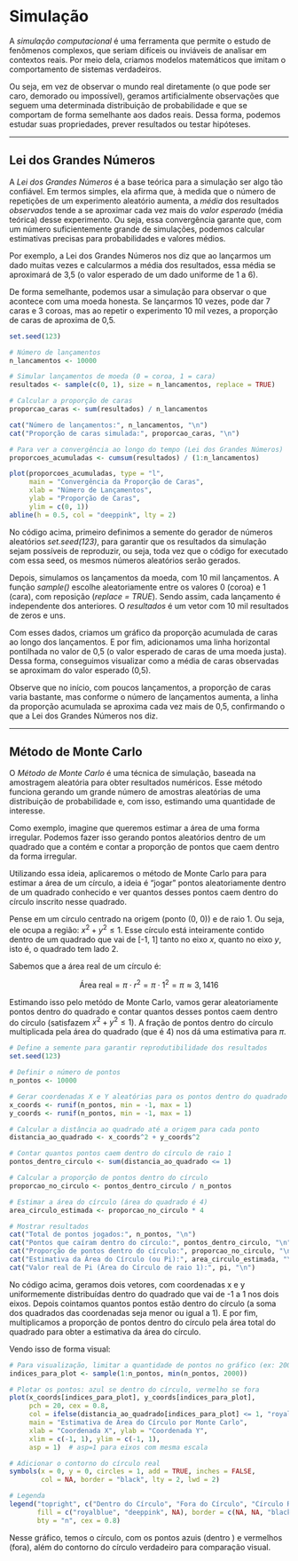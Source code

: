 # Simulação 

A *simulação computacional* é uma ferramenta que permite o estudo de fenômenos complexos, que seriam difíceis ou inviáveis de analisar em contextos reais. Por meio dela, criamos modelos matemáticos que imitam o comportamento de sistemas verdadeiros. 

Ou seja, em vez de observar o mundo real diretamente (o que pode ser caro, demorado ou impossível), geramos artificialmente observações que seguem uma determinada distribuição de probabilidade e que se comportam de forma semelhante aos dados reais. Dessa forma, podemos estudar suas propriedades, prever resultados ou testar hipóteses.

---

## Lei dos Grandes Números

A *Lei dos Grandes Números* é a base teórica para a simulação ser algo tão confiável. Em termos simples, ela afirma que, à medida que o número de repetições de um experimento aleatório aumenta, a *média* dos resultados *observados* tende a se aproximar cada vez mais do *valor esperado* (média teórica) desse experimento. Ou seja, essa convergência garante que, com um número suficientemente grande de simulações, podemos calcular estimativas precisas para probabilidades e valores médios.

Por exemplo, a Lei dos Grandes Números nos diz que ao lançarmos um dado muitas vezes e calcularmos a média dos resultados, essa média se aproximará de 3,5 (o valor esperado de um dado uniforme de 1 a 6).

De forma semelhante, podemos usar a simulação para observar o que acontece com uma moeda honesta. Se lançarmos  10 vezes, pode dar 7 caras e 3 coroas, mas ao repetir o experimento 10 mil vezes, a proporção de caras de aproxima de 0,5. 

```r
set.seed(123)

# Número de lançamentos
n_lancamentos <- 10000

# Simular lançamentos de moeda (0 = coroa, 1 = cara)
resultados <- sample(c(0, 1), size = n_lancamentos, replace = TRUE)

# Calcular a proporção de caras
proporcao_caras <- sum(resultados) / n_lancamentos

cat("Número de lançamentos:", n_lancamentos, "\n")
cat("Proporção de caras simulada:", proporcao_caras, "\n")

# Para ver a convergência ao longo do tempo (Lei dos Grandes Números)
proporcoes_acumuladas <- cumsum(resultados) / (1:n_lancamentos)

plot(proporcoes_acumuladas, type = "l",
     main = "Convergência da Proporção de Caras",
     xlab = "Número de Lançamentos",
     ylab = "Proporção de Caras",
     ylim = c(0, 1))
abline(h = 0.5, col = "deeppink", lty = 2)
```

No código acima, primeiro definimos a semente do gerador de números aleatórios *set.seed(123)*, para garantir que os resultados da simulação sejam possíveis de reproduzir, ou seja, toda vez que o código for executado com essa seed, os mesmos números aleatórios serão gerados.

Depois, simulamos os lançamentos da moeda, com 10 mil lançamentos. A função *sample()* escolhe aleatoriamente entre os valores 0 (coroa) e 1 (cara), com reposição (*replace = TRUE*). Sendo assim, cada lançamento é independente dos anteriores. O *resultados* é um vetor com 10 mil resultados de zeros e uns.

Com esses dados, criamos um gráfico da proporção acumulada de caras ao longo dos lançamentos. E por fim, adicionamos uma linha horizontal pontilhada no valor de 0,5 (o valor esperado de caras de uma moeda justa). Dessa forma, conseguimos visualizar como a média de caras observadas se aproximam do valor esperado (0,5). 

Observe que no início, com poucos lançamentos, a proporção de caras varia bastante, mas conforme o número de lançamentos aumenta, a linha da proporção acumulada se aproxima cada vez mais de 0,5, confirmando o que a Lei dos Grandes Números nos diz.

---

## Método de Monte Carlo

O *Método de Monte Carlo* é uma técnica de simulação, baseada na amostragem aleatória para obter resultados numéricos. Esse método funciona gerando um grande número de amostras aleatórias de uma distribuição de probabilidade e, com isso, estimando uma quantidade de interesse. 

Como exemplo, imagine que queremos estimar a área de uma forma irregular. Podemos fazer isso gerando pontos aleatórios dentro de um quadrado que a contém e contar a proporção de pontos que caem dentro da forma irregular. 

Utilizando essa ideia, aplicaremos o método de Monte Carlo para  para estimar a área de um círculo, a ideia é "jogar" pontos aleatoriamente dentro de um quadrado conhecido e ver quantos desses pontos caem dentro do círculo inscrito nesse quadrado.

Pense em um círculo centrado na origem (ponto (0, 0)) e de raio 1. Ou seja, ele ocupa a região: $x^2 + y^2 \leq 1$. Esse círculo está inteiramente contido dentro de um quadrado que vai de [-1, 1] tanto no eixo $x$, quanto no eixo $y$, isto é, o quadrado tem lado 2.

Sabemos que a área real de um círculo é:

$$
\text{Área real} = \pi \cdot r^2 = \pi \cdot 1^2 = \pi \approx 3,1416
$$

Estimando isso pelo metódo de Monte Carlo, vamos gerar aleatoriamente pontos dentro do quadrado e contar quantos desses pontos caem dentro do círculo (satisfazem $x^2 + y^2 \leq 1$). A fração de pontos dentro do círculo multiplicada pela área do quadrado (que é 4) nos dá uma estimativa para $\pi$.

```r
# Define a semente para garantir reprodutibilidade dos resultados
set.seed(123)

# Definir o número de pontos 
n_pontos <- 10000

# Gerar coordenadas X e Y aleatórias para os pontos dentro do quadrado [-1, 1] x [-1, 1]
x_coords <- runif(n_pontos, min = -1, max = 1)
y_coords <- runif(n_pontos, min = -1, max = 1)

# Calcular a distância ao quadrado até a origem para cada ponto
distancia_ao_quadrado <- x_coords^2 + y_coords^2

# Contar quantos pontos caem dentro do círculo de raio 1
pontos_dentro_circulo <- sum(distancia_ao_quadrado <= 1)

# Calcular a proporção de pontos dentro do círculo
proporcao_no_circulo <- pontos_dentro_circulo / n_pontos

# Estimar a área do círculo (área do quadrado é 4)
area_circulo_estimada <- proporcao_no_circulo * 4

# Mostrar resultados
cat("Total de pontos jogados:", n_pontos, "\n")
cat("Pontos que caíram dentro do círculo:", pontos_dentro_circulo, "\n")
cat("Proporção de pontos dentro do círculo:", proporcao_no_circulo, "\n")
cat("Estimativa da Área do Círculo (ou Pi):", area_circulo_estimada, "\n")
cat("Valor real de Pi (Área do Círculo de raio 1):", pi, "\n")
```

No código acima, geramos dois vetores, com coordenadas x e y uniformemente distribuídas dentro do quadrado que vai de -1 a 1 nos dois eixos. Depois cointamos quantos pontos estão dentro do círculo (a soma dos quadrados das coordenadas seja menor ou igual a 1). E por fim, multiplicamos a proporção de pontos dentro do círculo pela área total do quadrado para obter a estimativa da área do círculo.

Vendo isso de forma visual:

```r
# Para visualização, limitar a quantidade de pontos no gráfico (ex: 2000)
indices_para_plot <- sample(1:n_pontos, min(n_pontos, 2000))

# Plotar os pontos: azul se dentro do círculo, vermelho se fora
plot(x_coords[indices_para_plot], y_coords[indices_para_plot],
     pch = 20, cex = 0.8,
     col = ifelse(distancia_ao_quadrado[indices_para_plot] <= 1, "royalblue", "deeppink"),
     main = "Estimativa de Área do Círculo por Monte Carlo",
     xlab = "Coordenada X", ylab = "Coordenada Y",
     xlim = c(-1, 1), ylim = c(-1, 1),
     asp = 1)  # asp=1 para eixos com mesma escala

# Adicionar o contorno do círculo real
symbols(x = 0, y = 0, circles = 1, add = TRUE, inches = FALSE,
        col = NA, border = "black", lty = 2, lwd = 2)

# Legenda
legend("topright", c("Dentro do Círculo", "Fora do Círculo", "Círculo Real"),
       fill = c("royalblue", "deeppink", NA), border = c(NA, NA, "black"),
       bty = "n", cex = 0.8)
```

Nesse gráfico, temos o círculo, com os pontos azuis (dentro ) e vermelhos (fora), além do contorno do círculo verdadeiro para comparação visual.
